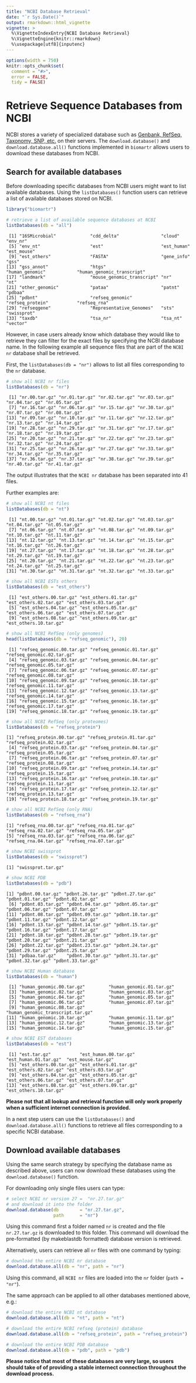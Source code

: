 ```yaml
---
title: "NCBI Database Retrieval"
date: "`r Sys.Date()`"
output: rmarkdown::html_vignette
vignette: >
  %\VignetteIndexEntry{NCBI Database Retrieval}
  %\VignetteEngine{knitr::rmarkdown}
  %\usepackage[utf8]{inputenc}
---
```


```r
options(width = 750)
knitr::opts_chunk$set(
  comment = "#>",
  error = FALSE,
  tidy = FALSE)
```

# Retrieve Sequence Databases from NCBI

NCBI stores a variety of specialized database such as [Genbank, RefSeq, Taxonomy, SNP, etc.](https://www.ncbi.nlm.nih.gov/guide/data-software/) on their servers.
The `download.database()` and `download.database.all()` functions implemented in `biomartr` allows users to download these databases from NCBI.

## Search for available databases

Before downloading specific databases from NCBI users might want to list available databases. Using the `listDatabases()` function users can retrieve a list of  available databases stored on NCBI.

```r
library("biomartr")

# retrieve a list of available sequence databases at NCBI
listDatabases(db = "all")
```

```
 [1] "16SMicrobial"             "cdd_delta"                "cloud"                    "env_nr"
 [5] "env_nt"                   "est"                      "est_human"                "est_mouse"
 [9] "est_others"               "FASTA"                    "gene_info"                "gss"
[13] "gss_annot"                "htgs"                     "human_genomic"            "human_genomic_transcript"
[17] "landmark"                 "mouse_genomic_transcript" "nr"                       "nt"
[21] "other_genomic"            "pataa"                    "patnt"                    "pdbaa"
[25] "pdbnt"                    "refseq_genomic"           "refseq_protein"           "refseq_rna"
[29] "refseqgene"               "Representative_Genomes"   "sts"                      "swissprot"
[33] "taxdb"                    "tsa_nr"                   "tsa_nt"                   "vector"
```

However, in case users already know which database they would like to retrieve
they can filter for the exact files by specifying the NCBI database name. In the following example all sequence files that are part of the `NCBI nr` database shall be retrieved.


First, the `listDatabases(db = "nr")` allows to list all files corresponding to the `nr` database. 

```r
# show all NCBI nr files
listDatabases(db = "nr")
```

```
 [1] "nr.00.tar.gz" "nr.01.tar.gz" "nr.02.tar.gz" "nr.03.tar.gz" "nr.04.tar.gz" "nr.05.tar.gz"
 [7] "nr.16.tar.gz" "nr.06.tar.gz" "nr.15.tar.gz" "nr.30.tar.gz" "nr.07.tar.gz" "nr.08.tar.gz"
[13] "nr.09.tar.gz" "nr.10.tar.gz" "nr.11.tar.gz" "nr.12.tar.gz" "nr.13.tar.gz" "nr.14.tar.gz"
[19] "nr.28.tar.gz" "nr.29.tar.gz" "nr.31.tar.gz" "nr.17.tar.gz" "nr.18.tar.gz" "nr.19.tar.gz"
[25] "nr.20.tar.gz" "nr.21.tar.gz" "nr.22.tar.gz" "nr.23.tar.gz" "nr.32.tar.gz" "nr.24.tar.gz"
[31] "nr.25.tar.gz" "nr.26.tar.gz" "nr.27.tar.gz" "nr.33.tar.gz" "nr.34.tar.gz" "nr.35.tar.gz"
[37] "nr.36.tar.gz" "nr.37.tar.gz" "nr.38.tar.gz" "nr.39.tar.gz" "nr.40.tar.gz" "nr.41.tar.gz"
```

The output illustrates that the `NCBI nr` database has been separated into 41 files.

Further examples are:


```r
# show all NCBI nt files
listDatabases(db = "nt")
```

```
 [1] "nt.00.tar.gz" "nt.01.tar.gz" "nt.02.tar.gz" "nt.03.tar.gz" "nt.04.tar.gz" "nt.05.tar.gz"
 [7] "nt.06.tar.gz" "nt.07.tar.gz" "nt.08.tar.gz" "nt.09.tar.gz" "nt.10.tar.gz" "nt.11.tar.gz"
[13] "nt.12.tar.gz" "nt.13.tar.gz" "nt.14.tar.gz" "nt.15.tar.gz" "nt.16.tar.gz" "nt.26.tar.gz"
[19] "nt.27.tar.gz" "nt.17.tar.gz" "nt.18.tar.gz" "nt.28.tar.gz" "nt.29.tar.gz" "nt.19.tar.gz"
[25] "nt.20.tar.gz" "nt.21.tar.gz" "nt.22.tar.gz" "nt.23.tar.gz" "nt.24.tar.gz" "nt.25.tar.gz"
[31] "nt.30.tar.gz" "nt.31.tar.gz" "nt.32.tar.gz" "nt.33.tar.gz"
```

```r
# show all NCBI ESTs others
listDatabases(db = "est_others")
```

```
 [1] "est_others.00.tar.gz" "est_others.01.tar.gz" "est_others.02.tar.gz" "est_others.03.tar.gz"
 [5] "est_others.04.tar.gz" "est_others.05.tar.gz" "est_others.06.tar.gz" "est_others.07.tar.gz"
 [9] "est_others.08.tar.gz" "est_others.09.tar.gz" "est_others.10.tar.gz"
```

```r
# show all NCBI RefSeq (only genomes)
head(listDatabases(db = "refseq_genomic"), 20)
```

```
 [1] "refseq_genomic.00.tar.gz" "refseq_genomic.01.tar.gz" "refseq_genomic.02.tar.gz"
 [4] "refseq_genomic.03.tar.gz" "refseq_genomic.04.tar.gz" "refseq_genomic.05.tar.gz"
 [7] "refseq_genomic.06.tar.gz" "refseq_genomic.07.tar.gz" "refseq_genomic.08.tar.gz"
[10] "refseq_genomic.09.tar.gz" "refseq_genomic.10.tar.gz" "refseq_genomic.11.tar.gz"
[13] "refseq_genomic.12.tar.gz" "refseq_genomic.13.tar.gz" "refseq_genomic.14.tar.gz"
[16] "refseq_genomic.15.tar.gz" "refseq_genomic.16.tar.gz" "refseq_genomic.17.tar.gz"
[19] "refseq_genomic.18.tar.gz" "refseq_genomic.19.tar.gz"
```

```r
# show all NCBI RefSeq (only proteomes)
listDatabases(db = "refseq_protein")
```

```
[1] "refseq_protein.00.tar.gz" "refseq_protein.01.tar.gz" "refseq_protein.02.tar.gz"
 [4] "refseq_protein.03.tar.gz" "refseq_protein.04.tar.gz" "refseq_protein.05.tar.gz"
 [7] "refseq_protein.06.tar.gz" "refseq_protein.07.tar.gz" "refseq_protein.08.tar.gz"
[10] "refseq_protein.09.tar.gz" "refseq_protein.14.tar.gz" "refseq_protein.15.tar.gz"
[13] "refseq_protein.16.tar.gz" "refseq_protein.10.tar.gz" "refseq_protein.11.tar.gz"
[16] "refseq_protein.17.tar.gz" "refseq_protein.12.tar.gz" "refseq_protein.13.tar.gz"
[19] "refseq_protein.18.tar.gz" "refseq_protein.19.tar.gz"
```


```r
# show all NCBI RefSeq (only RNA)
listDatabases(db = "refseq_rna")
```

```
[1] "refseq_rna.00.tar.gz" "refseq_rna.01.tar.gz" "refseq_rna.02.tar.gz" "refseq_rna.05.tar.gz"
[5] "refseq_rna.03.tar.gz" "refseq_rna.06.tar.gz" "refseq_rna.04.tar.gz" "refseq_rna.07.tar.gz"
```

```r
# show NCBI swissprot
listDatabases(db = "swissprot")
```

```
[1] "swissprot.tar.gz"
```

```r
# show NCBI PDB
listDatabases(db = "pdb")
```

```
[1] "pdbnt.00.tar.gz" "pdbnt.26.tar.gz" "pdbnt.27.tar.gz" "pdbnt.01.tar.gz" "pdbnt.02.tar.gz"
 [6] "pdbnt.03.tar.gz" "pdbnt.04.tar.gz" "pdbnt.05.tar.gz" "pdbnt.06.tar.gz" "pdbnt.07.tar.gz"
[11] "pdbnt.08.tar.gz" "pdbnt.09.tar.gz" "pdbnt.10.tar.gz" "pdbnt.11.tar.gz" "pdbnt.12.tar.gz"
[16] "pdbnt.13.tar.gz" "pdbnt.14.tar.gz" "pdbnt.15.tar.gz" "pdbnt.16.tar.gz" "pdbnt.17.tar.gz"
[21] "pdbnt.18.tar.gz" "pdbnt.28.tar.gz" "pdbnt.19.tar.gz" "pdbnt.20.tar.gz" "pdbnt.21.tar.gz"
[26] "pdbnt.22.tar.gz" "pdbnt.23.tar.gz" "pdbnt.24.tar.gz" "pdbnt.29.tar.gz" "pdbnt.25.tar.gz"
[31] "pdbaa.tar.gz"    "pdbnt.30.tar.gz" "pdbnt.31.tar.gz" "pdbnt.32.tar.gz" "pdbnt.33.tar.gz"
```

```r
# show NCBI Human database
listDatabases(db = "human")
```

```
 [1] "human_genomic.00.tar.gz"         "human_genomic.01.tar.gz"        
 [3] "human_genomic.02.tar.gz"         "human_genomic.03.tar.gz"        
 [5] "human_genomic.04.tar.gz"         "human_genomic.05.tar.gz"        
 [7] "human_genomic.06.tar.gz"         "human_genomic.07.tar.gz"        
 [9] "human_genomic.08.tar.gz"         "human_genomic_transcript.tar.gz"
[11] "human_genomic.10.tar.gz"         "human_genomic.11.tar.gz"        
[13] "human_genomic.12.tar.gz"         "human_genomic.13.tar.gz"        
[15] "human_genomic.14.tar.gz"         "human_genomic.15.tar.gz"
```

```r
# show NCBI EST databases
listDatabases(db = "est")
```

```
 [1] "est.tar.gz"           "est_human.00.tar.gz"  "est_human.01.tar.gz"  "est_mouse.tar.gz"    
 [5] "est_others.00.tar.gz" "est_others.01.tar.gz" "est_others.02.tar.gz" "est_others.03.tar.gz"
 [9] "est_others.04.tar.gz" "est_others.05.tar.gz" "est_others.06.tar.gz" "est_others.07.tar.gz"
[13] "est_others.08.tar.gz" "est_others.09.tar.gz" "est_others.10.tar.gz"
```

__Please not that all lookup and retrieval function will only work properly when a sufficient internet connection is provided.__

In a next step users can use the `listDatabases()` and `download.database.all()` functions to retrieve 
all files corresponding to a specific NCBI database.

## Download available databases

Using the same search strategy by specifying the database name as described above, users can now download these databases using the `download.database()` function.

For downloading only single files users can type:

```r
# select NCBI nr version 27 =  "nr.27.tar.gz"
# and download it into the folder
download.database(db        = "nr.27.tar.gz", 
                  path      = "nr")

```

Using this command first a folder named `nr` is created and the
file `nr.27.tar.gz` is downloaded to this folder. 
This command will download the pre-formatted (by makeblastdb formatted) database version is retrieved.

Alternatively, users can retrieve all `nr` files with one command by typing:

```r
# download the entire NCBI nr database
download.database.all(db = "nr", path = "nr")
```

Using this command, all `NCBI nr` files are loaded into the `nr` folder (`path = "nr"`).


The same approach can be applied to all other databases mentioned above, e.g.:

```r
# download the entire NCBI nt database
download.database.all(db = "nt", path = "nt")
```

```r
# download the entire NCBI refseq (protein) database
download.database.all(db = "refseq_protein", path = "refseq_protein")
```

```r
# download the entire NCBI PDB database
download.database.all(db = "pdb", path = "pdb")
```

__Please notice that most of these databases are very large, so users should take of of providing a stable internect connection throughout the download process.__
